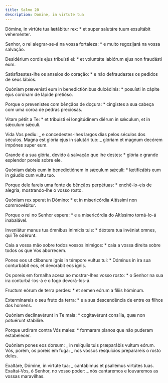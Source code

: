 ```yaml
---
title: Salmo 20
description: Domine, in virtute tua
---
```


<div class="side-by-side not-content">

Dómine, in virtúte tua lætábitur rex: \* et super salutáre tuum exsultábit veheménter.

Senhor, o rei alegrar-se-á na vossa fortaleza: \* e muito regozijará na vossa salvação.

Desidérium cordis ejus tribuísti ei: \* et voluntáte labiórum ejus non fraudásti eum.

Satisfizestes-lhe os anseios do coração: \* e não defraudastes os pedidos de seus lábios.

Quóniam prævenísti eum in benedictiónibus dulcédinis: \* posuísti in cápite ejus corónam de lápide pretióso.

Porque o prevenistes com bênçãos de doçura: \* cingistes a sua cabeça com uma coroa de pedras preciosas.

Vitam pétiit a Te: \* et tribuísti ei longitúdinem diérum in sǽculum, et in sǽculum sǽculi.

Vida Vos pediu: _ e concedestes-lhes largos dias pelos séculos dos séculos. Magna est glória ejus in salutári tuo: _ glóriam et magnum decórem impónes super eum.

Grande é a sua glória, devido à salvação que lhe destes: \* glória e grande esplendor poreis sobre ele.

Quóniam dabis eum in benedictiónem in sǽculum sǽculi: \* lætificábis eum in gáudio cum vultu tuo.

Porque dele fareis uma fonte de bênçãos perpétuas: \* enchê-lo-eis de alegria, mostrando-lhe o vosso rosto.

Quóniam rex sperat in Dómino: \* et in misericórdia Altíssimi non commovébitur.

Porque o rei no Senhor espera: \* e a misericórdia do Altíssimo torná-lo-á inabalável.

Inveniátur manus tua ómnibus inimícis tuis: \* déxtera tua invéniat omnes, qui Te odérunt.

Caia a vossa mão sobre todos vossos inimigos: \* caia a vossa direita sobre todos os que Vos aborrecem.

Pones eos ut clíbanum ignis in témpore vultus tui: \* Dóminus in ira sua conturbábit eos, et devorábit eos ignis.

Os poreis em fornalha acesa ao mostrar-lhes vosso rosto: \* o Senhor na sua ira conturbá-los-á e o fogo devorá-los-á.

Fructum eórum de terra perdes: \* et semen eórum a fíliis hóminum.

Exterminareis o seu fruto da terra: \* e a sua descendência de entre os filhos dos homens.

Quóniam declinavérunt in Te mala: \* cogitavérunt consília, quæ non potuérunt stabilíre.

Porque urdiram contra Vós males: \* formaram planos que não puderam estabelecer.

Quóniam pones eos dorsum: _ in relíquiis tuis præparábis vultum eórum. Vós, porém, os poreis em fuga: _ nos vossos resquícios preparareis o rosto deles.

Exaltáre, Dómine, in virtúte tua: _ cantábimus et psallémus virtútes tuas. Exaltai-Vos, ó Senhor, no vosso poder: _ nós cantaremos e louvaremos as vossas maravilhas.

</div>
